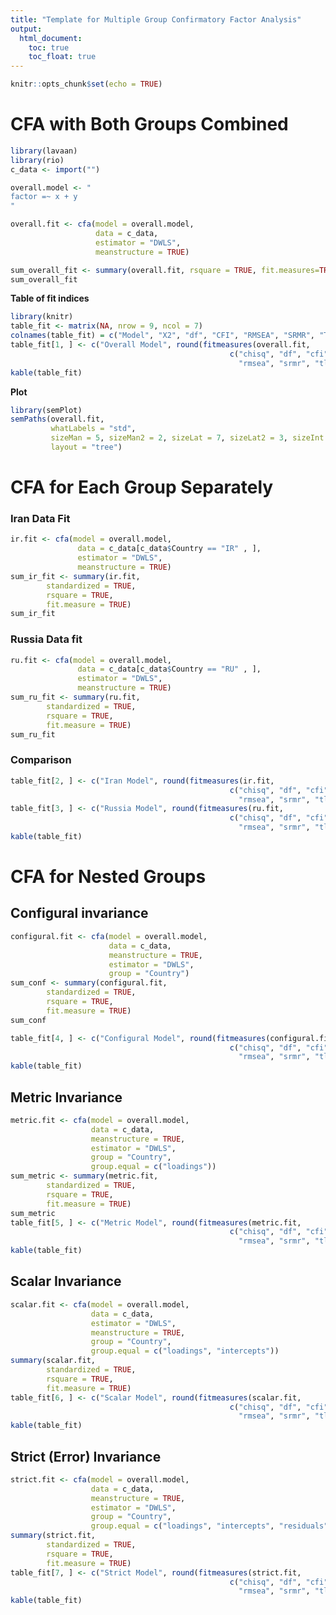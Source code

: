```yaml
---
title: "Template for Multiple Group Confirmatory Factor Analysis"
output: 
  html_document:
    toc: true
    toc_float: true
---
```


```r
knitr::opts_chunk$set(echo = TRUE)
```


# CFA with Both Groups Combined

```r
library(lavaan)
library(rio)
c_data <- import("")
```

```r
overall.model <- "
factor =~ x + y
"

```

```r
overall.fit <- cfa(model = overall.model,
                   data = c_data,
                   estimator = "DWLS",
                   meanstructure = TRUE)

sum_overall_fit <- summary(overall.fit, rsquare = TRUE, fit.measures=TRUE, standardized=TRUE)
sum_overall_fit
```

**Table of fit indices**

```r
library(knitr)
table_fit <- matrix(NA, nrow = 9, ncol = 7)
colnames(table_fit) = c("Model", "X2", "df", "CFI", "RMSEA", "SRMR", "TLI")
table_fit[1, ] <- c("Overall Model", round(fitmeasures(overall.fit, 
                                                 c("chisq", "df", "cfi",
                                                   "rmsea", "srmr", "tli")),3))
kable(table_fit)
```

**Plot**

```r
library(semPlot)
semPaths(overall.fit, 
         whatLabels = "std",
         sizeMan = 5, sizeMan2 = 2, sizeLat = 7, sizeLat2 = 3, sizeInt = 1, nCharNodes = 20,
         layout = "tree")
```

# CFA for Each Group Separately

### Iran Data Fit

```r
ir.fit <- cfa(model = overall.model,
               data = c_data[c_data$Country == "IR" , ],
               estimator = "DWLS",
               meanstructure = TRUE)
sum_ir_fit <- summary(ir.fit,
        standardized = TRUE, 
        rsquare = TRUE, 
        fit.measure = TRUE)
sum_ir_fit
```

### Russia Data fit

```r
ru.fit <- cfa(model = overall.model,
               data = c_data[c_data$Country == "RU" , ],
               estimator = "DWLS",
               meanstructure = TRUE)
sum_ru_fit <- summary(ru.fit,
        standardized = TRUE, 
        rsquare = TRUE, 
        fit.measure = TRUE)
sum_ru_fit
```

### **Comparison**

```r
table_fit[2, ] <- c("Iran Model", round(fitmeasures(ir.fit, 
                                                 c("chisq", "df", "cfi",
                                                   "rmsea", "srmr", "tli")),3))
table_fit[3, ] <- c("Russia Model", round(fitmeasures(ru.fit, 
                                                 c("chisq", "df", "cfi",
                                                   "rmsea", "srmr", "tli")),3))
kable(table_fit)
```

# CFA for Nested Groups

## Configural invariance

```r
configural.fit <- cfa(model = overall.model,
                      data = c_data,
                      meanstructure = TRUE,
                      estimator = "DWLS",
                      group = "Country")
sum_conf <- summary(configural.fit,
        standardized = TRUE, 
        rsquare = TRUE, 
        fit.measure = TRUE)
sum_conf

table_fit[4, ] <- c("Configural Model", round(fitmeasures(configural.fit, 
                                                 c("chisq", "df", "cfi",
                                                   "rmsea", "srmr", "tli")),3))
kable(table_fit)
```

## Metric Invariance

```r
metric.fit <- cfa(model = overall.model,
                  data = c_data,
                  meanstructure = TRUE,
                  estimator = "DWLS",
                  group = "Country",
                  group.equal = c("loadings"))
sum_metric <- summary(metric.fit,
        standardized = TRUE, 
        rsquare = TRUE, 
        fit.measure = TRUE)
sum_metric
table_fit[5, ] <- c("Metric Model", round(fitmeasures(metric.fit, 
                                                 c("chisq", "df", "cfi",
                                                   "rmsea", "srmr", "tli")),3))
kable(table_fit)
```

## Scalar Invariance

```r
scalar.fit <- cfa(model = overall.model,
                  data = c_data,
                  estimator = "DWLS",
                  meanstructure = TRUE,
                  group = "Country",
                  group.equal = c("loadings", "intercepts"))
summary(scalar.fit,
        standardized = TRUE, 
        rsquare = TRUE, 
        fit.measure = TRUE)
table_fit[6, ] <- c("Scalar Model", round(fitmeasures(scalar.fit, 
                                                 c("chisq", "df", "cfi",
                                                   "rmsea", "srmr", "tli")),3))
kable(table_fit)
```

## Strict (Error) Invariance

```r
strict.fit <- cfa(model = overall.model,
                  data = c_data,
                  meanstructure = TRUE,
                  estimator = "DWLS",
                  group = "Country",
                  group.equal = c("loadings", "intercepts", "residuals"))
summary(strict.fit,
        standardized = TRUE, 
        rsquare = TRUE, 
        fit.measure = TRUE)
table_fit[7, ] <- c("Strict Model", round(fitmeasures(strict.fit, 
                                                 c("chisq", "df", "cfi",
                                                   "rmsea", "srmr", "tli")),3))
kable(table_fit)
```
